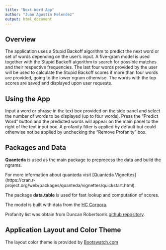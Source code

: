 ```yaml
---
title: "Next Word App"
author: "Juan Agustin Melendez"
output: html_document
---
```


## Overview

The application uses a Stupid Backoff algorithm to predict the next word or set of words depending on the user's input. A five-gram model is used together with the Stupid Backoff algorithm to search for possible matches and their  respective frequencies. The last four words provided by the user will be used to calculate the Stupid Backoff scores if more than four words are provided, going to the lower ngram otherwise. The words with the top scores are saved and displayed upon user requests. 

## Using the App 

Input a word or phrase in the text box provided on the side panel and select the number of words to be displayed (up to four words). Press the "Predict Word" button and the predicted words will appear on the main panel to the right of the text input box. A profanity filter is applied by default but could otherwise not be applied by unchecking the "Remove Profanity" box.

## Packages and Data 

**Quanteda** is used as the main package to preprocess the data and build the ngrams. 

For more information about quanteda visit [Quanteda Vignettes] (https://cran.r-project.org/web/packages/quanteda/vignettes/quickstart.html).

The package **data.table** is used for fast lookup and computation of scores.

The model is built with data from the [HC Corpora](http://www.corpora.heliohost.org/).

Profanity list was obtain from Duncan Robertson's [github repository](https://github.com/whomwah/language-timothy/blob/master/profanity-list.txt).

## Application Layout and Color Theme

The layout color theme is provided by [Bootswatch.com](http://bootswatch.com/)


       

 

